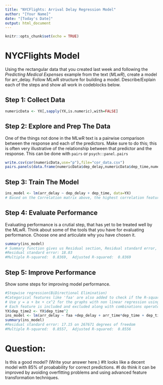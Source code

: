 ---
title: "NYCFlights: Arrival Delay Regression Model"
author: "[Your Name]"
date: "[Today's Date]"
output: html_document
---

```{r setup, include=FALSE}
knitr::opts_chunk$set(echo = TRUE)
```

# NYCFlights Model

Using the rectangular data that you created last week and following the *Predicting Medical Expenses* example from the text (*MLwR*), create a model for arr_delay. Follow MLwR structure 
for building a model. Describe/Explain each of the steps and show all work in codeblocks below.


## Step 1: Collect Data 

```{r "Step 1: Collect Data" }
numericData <- YX[,sapply(YX,is.numeric),with=FALSE]
```

## Step 2: Explore and Prep The Data


One of the things not done in the MLwR text is a pairwise comparison between the response and each of the predictors. Make sure to do this; this is often very illustrative of the relationship between that predictor and the response. This can be done with `pairs` or `psych::panel.pairs`


```{r "Step 2: Explore and Prep The Data" }
write.csv(cor(numericData,use="p"),file="cor_data.csv")
pairs.panels(data.frame(numericData$dep_delay,numericData$dep_time,numericData$hour,numericData$arr_delay),use="complete")
```

## Step 3:  Train The Model

```{r "Step 3: Train The Model" }
ins_model <- lm(arr_delay ~ dep_delay + dep_time, data=YX)
# Based on the Correlation matrix above, the highest correlation features are added into the model.
```

## Step 4: Evaluate Performance

Evaluating performance is a crutial step, that has yet to be treated well by the MLwR. Think about some of the tools that you have for evaluating performance.  Choose one and articulate why you have chosen it.

```{r "Step 4: Evaluate Performance" }
summary(ins_model)
# Summary function gives us Residual section, Residual standard error, Significance factor and R-squared values
#Residual standard error: 18.03
#Multiple R-squared:  0.8369,  Adjusted R-squared:  0.8369 

```


## Step 5: Improve Performance 

Show some steps for improving model performance.

```{r "Step 5: Improve Performance" }
#Stepwise regression(BiDirectional Elimination)
#Categorical features like 'faa' are also added to check if the R-squared values increased without greatly increasing Residual standard error
# Use y = a + bx + cx^2 for the graphs with non linear regression using pairs.panels
# Each feature is included and excluded along with combinations operator like '*' to see if the performance has improved 
YX$dep_time2 <- YX$dep_time^2
ins_model <- lm(arr_delay ~ faa +dep_delay + arr_time*dep_time + dep_time2 + hour + year*month*day +lat*lon*distance, data=YX)
summary(ins_model)
#Residual standard error: 17.15 on 267671 degrees of freedom
#Multiple R-squared:  0.8557,  Adjusted R-squared:  0.8556  

```


# Question:

Is this a good model?  (Write your answer here.)
#It looks like a decent model with 85% of proabability for correct predictions. 
#I do think it can be improved by avoiding overfitting problems and using advanced  feature transformation techniques.

